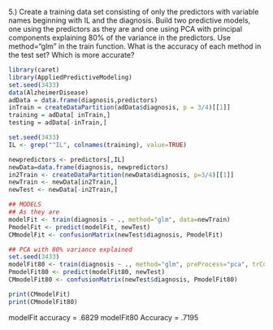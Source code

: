 5.)  Create a training data set consisting of only the predictors with variable names beginning 
with IL and the diagnosis. Build two predictive models, one using the predictors as they are and
one using PCA with principal components explaining 80% of the variance in the predictors. Use 
method="glm" in the train function. What is the accuracy of each method in the test set? Which 
is more accurate?

```r
library(caret)
library(AppliedPredictiveModeling)
set.seed(3433)
data(AlzheimerDisease)
adData = data.frame(diagnosis,predictors)
inTrain = createDataPartition(adData$diagnosis, p = 3/4)[[1]]
training = adData[ inTrain,]
testing = adData[-inTrain,]

set.seed(3433)
IL <- grep("^IL", colnames(training), value=TRUE)

newpredictors <- predictors[,IL]
newData=data.frame(diagnosis, newpredictors)
in2Train <- createDataPartition(newData$diagnosis, p=3/4)[[1]]
newTrain <- newData[in2Train,]
newTest <- newData[-in2Train,]

## MODELS
## As they are
modelFit <- train(diagnosis ~ ., method="glm", data=newTrain)
PmodelFit <- predict(modelFit, newTest)
CMmodelFit <- confusionMatrix(newTest$diagnosis, PmodelFit)

## PCA with 80% variance explained
set.seed(3433)
modelFit80 <- train(diagnosis ~ ., method="glm", preProcess="pca", trControl = trainControl(preProcOptions = list(thresh = 0.8)), data=newTrain)
PmodelFit80 <- predict(modelFit80, newTest)
CMmodelFit80 <- confusionMatrix(newTest$diagnosis, PmodelFit80)

print(CMmodelFit)
print(CMmodelFit80)
```

modelFit accuracy = .6829
modelFit80 Accuracy = .7195